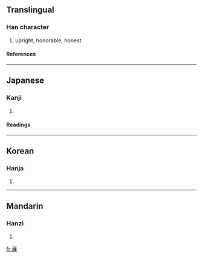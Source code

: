 {{see|廉}}

==Translingual==
===Han character===
{{Han char|rn=8|rad=亠|as=11|sn=13|four=|canj=卜竹X金 (YHXC)}}
# upright, honorable, honest
====References====
{{Han ref|kx=0089.201|hdz=10291.081|uh=4EB7|ud=20151}}
----
==Japanese==
===Kanji===
{{ja-kanji|grade=|rs=亠11}}
# {{defn|Japanese}}
====Readings====
{{ja-readings|on=[[れん]] (ren)|kun=[[かど]] (kado), [[やすい]] (yasui)}}
----
==Korean==
===Hanja===
{{ko-hanja|hangeul=렴|rv=ryeom|mr=ryŏm}}
# {{defn|Korean}}
----
==Mandarin==
===Hanzi===
{{cmn-hanzi|pin=[[lián]] (lian2), [[mén]] (men2)|wg=lien<sup>2</sup>, men<sup>2</sup>}}
# {{defn|Mandarin}}

[[fr:亷]]